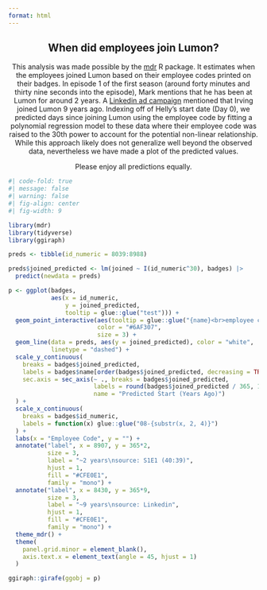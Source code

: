 ```yaml
---
format: html
---
```


<center>

::: text

## When did employees join Lumon?

This analysis was made possible by the [mdr](https://lucymcgowan.github.io/mdr) R package. It estimates when the employees joined Lumon based on their employee codes printed on their badges. In episode 1 of the first season (around forty minutes and thirty nine seconds into the episode), Mark mentions that he has been at Lumon for around 2 years. A [Linkedin ad campaign](https://www.linkedin.com/posts/lumon-industries_ad-activity-6900481932296114177-8rlD) mentioned that Irving joined Lumon 9 years ago. Indexing off of Helly's start date (Day 0), we predicted days since joining Lumon using the employee code by fitting a polynomial regression model to these data where their employee code was raised to the 30th power to account for the potential non-linear relationship. While this approach likely does not generalize well beyond the observed data, nevertheless we have made a plot of the predicted values. 

Please enjoy all predictions equally.

:::

</center>

```r
#| code-fold: true
#| message: false
#| warning: false
#| fig-align: center
#| fig-width: 9

library(mdr)
library(tidyverse)
library(ggiraph)

preds <- tibble(id_numeric = 8039:8988)

preds$joined_predicted <- lm(joined ~ I(id_numeric^30), badges) |>
  predict(newdata = preds)

p <- ggplot(badges, 
            aes(x = id_numeric,
                y = joined_predicted,
                tooltip = glue::glue("test"))) +
  geom_point_interactive(aes(tooltip = glue::glue("{name}<br>employee code: {id}<br>predicted start: {round(joined_predicted / 365, 1)} years ago")),
                         color = "#6AF307",
                         size = 3) +
  geom_line(data = preds, aes(y = joined_predicted), color = "white",
            linetype = "dashed") + 
  scale_y_continuous(
    breaks = badges$joined_predicted,
    labels = badges$name[order(badges$joined_predicted, decreasing = TRUE)],
    sec.axis = sec_axis(~ ., breaks = badges$joined_predicted,
                        labels = round(badges$joined_predicted / 365, 1),
                        name = "Predicted Start (Years Ago)")
  ) +
  scale_x_continuous(
    breaks = badges$id_numeric,
    labels = function(x) glue::glue("08-{substr(x, 2, 4)}")
  ) +
  labs(x = "Employee Code", y = "") +
  annotate("label", x = 8907, y = 365*2,
           size = 3,
           label = "~2 years\nsource: S1E1 (40:39)",
           hjust = 1,
           fill = "#CFE0E1",
           family = "mono") +
  annotate("label", x = 8430, y = 365*9,
           size = 3,
           label = "~9 years\nsource: Linkedin",
           hjust = 1,
           fill = "#CFE0E1",
           family = "mono") +
  theme_mdr() +
  theme(
    panel.grid.minor = element_blank(),
    axis.text.x = element_text(angle = 45, hjust = 1)
  )

ggiraph::girafe(ggobj = p)

```


